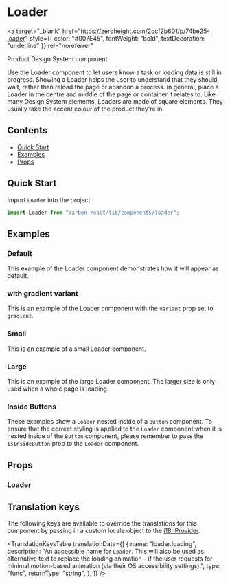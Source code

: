 

<Meta title="Loader" of={LoaderStories} />

# Loader

<a
  target="_blank"
  href="https://zeroheight.com/2ccf2b601/p/74be25-loader"
  style={{ color: "#007E45", fontWeight: "bold", textDecoration: "underline" }}
  rel="noreferrer"
>
  Product Design System component
</a>

Use the Loader component to let users know a task or loading data is still in progress.
Showing a Loader helps the user to understand that they should wait, rather than reload the page or abandon a process.
In general, place a Loader in the centre and middle of the page or container it relates to.
Like many Design System elements, Loaders are made of square elements. They usually take the accent colour of the product they're in.

## Contents

- [Quick Start](#quick-start)
- [Examples](#examples)
- [Props](#props)

## Quick Start

Import `Loader` into the project.

```javascript
import Loader from "carbon-react/lib/components/loader";
```

## Examples

### Default

This example of the Loader component demonstrates how it will appear as default.

<Canvas of={LoaderStories.Default} />

### with gradient variant

This is an example of the Loader component with the `variant` prop set to `gradient`.

<Canvas of={LoaderStories.WithGradientVariant} />

### Small

This is an example of a small Loader component.

<Canvas of={LoaderStories.Small} />

### Large

This is an example of the large Loader component. The larger size is only used when a whole page is loading.

<Canvas of={LoaderStories.Large} />

### Inside Buttons

These examples show a `Loader` nested inside of a `Button` component. To ensure that the correct styling is applied to the `Loader` component when it is nested inside of the `Button` component,
please remember to pass the `isInsideButton` prop to the `Loader` component.

<Canvas of={LoaderStories.InsideButtons} />

## Props

### Loader

<ArgTypes of={LoaderStories} />

## Translation keys

The following keys are available to override the translations for this component by passing in a custom locale object
to the [i18nProvider](../?path=/docs/documentation-i18n--docs).

<TranslationKeysTable
  translationData={[
    {
      name: "loader.loading",
      description:
        "An accessible name for `Loader`. This will also be used as alternative text to replace the loading animation - if the user requests for minimal motion-based animation (via their OS accessibility settings).",
      type: "func",
      returnType: "string",
    },
  ]}
/>
